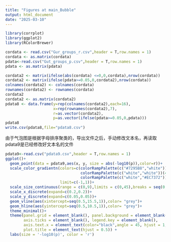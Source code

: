 ```yaml
---
title: "Figures at main_Bubble"
output: html_document
date: "2025-03-10"
---
```


```r
library(corrplot)
library(ggplot2)
library(RColorBrewer)
```

```r
cordata <- read.csv("Gur_groups_r.csv",header = T,row.names = 1)
cordata <- as.matrix(cordata)
pdata<-read.csv("Gut_groups_p.csv",header = T,row.names = 1)
pdata <- as.matrix(pdata)

cordata2 <- matrix(ifelse(abs(cordata) <=0,0,cordata),nrow(cordata))
cordata2 <- matrix(ifelse(pdata>=0.05,0,cordata2),nrow(cordata))
colnames(cordata2) <- colnames(cordata)
rownames(cordata2) <- rownames(cordata)
cordata2
cordata2 <- as.matrix(cordata2)
pdata8 <- data.frame(y=rep(colnames(cordata2),each=16),
                     x=rep(rownames(cordata2),7),
                     r=as.vector(cordata2),
                     p=as.vector(ifelse(pdata>=0.05,0,pdata)))
pdata8
write.csv(pdata8,file="pdata8.csv")
```

由于气泡图是根据字母排序聚类的，导出文件之后，手动修改文本名，再读取
pdata9是已经修改好文本名的文件

```r
pdata9<-read.csv("pdata9.csv",header = T,row.names = 1)
ggplot()+
  geom_point(data = pdata9,aes(x, y, size = abs(-log10(p)),color=r))+
  scale_color_gradientn(colors=c(colorRampPalette(c("#7295B8","white"))(48),
                                 colorRampPalette(c("white","white"))(4),
                                 colorRampPalette(c("white","#EC7372"))(48)),
                        limit=c(-1,1))+
  scale_size_continuous(range = c(0,9),limits = c(0,45),breaks = seq(0,9,3))+
  scale_x_discrete(expand=c(0.2,0.2))+
  scale_y_discrete(expand=c(0.05,0.05))+
  geom_vline(aes(xintercept=seq(0.5,15.5,1)),color= "grey")+
  geom_hline(aes(yintercept=seq(0.5,10.5,1)),color= "grey")+
  theme_minimal()+
  theme(panel.grid = element_blank(), panel.background = element_blank(), 
        axis.ticks = element_blank(), legend.key = element_blank(), 
        axis.text.x = element_text(color="black",angle = 45, hjust = 1, vjust = 1),
        plot.title = element_text(hjust = 0.5)) +
  labs(size = '-log10(p)', color = 'r')
```
